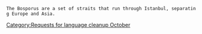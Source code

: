 {{rfc}}
{{nolanguage/box}}
[[Category:Requests for language cleanup October]]
 The Bosporus are a set of straits that run through Istanbul, separating Europe and Asia.